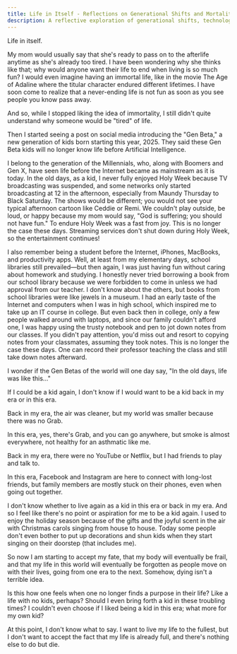 ```yaml
---
title: Life in Itself - Reflections on Generational Shifts and Mortality
description: A reflective exploration of generational shifts, technology's impact on life, and evolving perspectives on mortality and purpose
---
```


Life in itself.

My mom would usually say that she's ready to pass on to the afterlife anytime as she's already too tired. I have been wondering why she thinks like that; why would anyone want their life to end when living is so much fun? I would even imagine having an immortal life, like in the movie The Age of Adaline where the titular character endured different lifetimes. I have soon come to realize that a never-ending life is not fun as soon as you see people you know pass away.

And so, while I stopped liking the idea of immortality, I still didn't quite understand why someone would be "tired" of life.

Then I started seeing a post on social media introducing the "Gen Beta," a new generation of kids born starting this year, 2025. They said these Gen Beta kids will no longer know life before Artificial Intelligence.

I belong to the generation of the Millennials, who, along with Boomers and Gen X, have seen life before the Internet became as mainstream as it is today. In the old days, as a kid, I never fully enjoyed Holy Week because TV broadcasting was suspended, and some networks only started broadcasting at 12 in the afternoon, especially from Maundy Thursday to Black Saturday. The shows would be different; you would not see your typical afternoon cartoon like Ceddie or Remi. We couldn't play outside, be loud, or happy because my mom would say, "God is suffering; you should not have fun." To endure Holy Week was a fast from joy. This is no longer the case these days. Streaming services don't shut down during Holy Week, so the entertainment continues!

I also remember being a student before the Internet, iPhones, MacBooks, and productivity apps. Well, at least from my elementary days, school libraries still prevailed—but then again, I was just having fun without caring about homework and studying. I honestly never tried borrowing a book from our school library because we were forbidden to come in unless we had approval from our teacher. I don't know about the others, but books from school libraries were like jewels in a museum. I had an early taste of the Internet and computers when I was in high school, which inspired me to take up an IT course in college. But even back then in college, only a few people walked around with laptops, and since our family couldn't afford one, I was happy using the trusty notebook and pen to jot down notes from our classes. If you didn't pay attention, you'd miss out and resort to copying notes from your classmates, assuming they took notes. This is no longer the case these days. One can record their professor teaching the class and still take down notes afterward.

I wonder if the Gen Betas of the world will one day say, "In the old days, life was like this..."

If I could be a kid again, I don't know if I would want to be a kid back in my era or in this era.

Back in my era, the air was cleaner, but my world was smaller because there was no Grab.

In this era, yes, there's Grab, and you can go anywhere, but smoke is almost everywhere, not healthy for an asthmatic like me.

Back in my era, there were no YouTube or Netflix, but I had friends to play and talk to.

In this era, Facebook and Instagram are here to connect with long-lost friends, but family members are mostly stuck on their phones, even when going out together.

I don't know whether to live again as a kid in this era or back in my era. And so I feel like there's no point or aspiration for me to be a kid again. I used to enjoy the holiday season because of the gifts and the joyful scent in the air with Christmas carols singing from house to house. Today some people don't even bother to put up decorations and shun kids when they start singing on their doorstep (that includes me).

So now I am starting to accept my fate, that my body will eventually be frail, and that my life in this world will eventually be forgotten as people move on with their lives, going from one era to the next. Somehow, dying isn't a terrible idea.

Is this how one feels when one no longer finds a purpose in their life? Like a life with no kids, perhaps? Should I even bring forth a kid in these troubling times? I couldn't even choose if I liked being a kid in this era; what more for my own kid?

At this point, I don't know what to say. I want to live my life to the fullest, but I don't want to accept the fact that my life is already full, and there's nothing else to do but die.